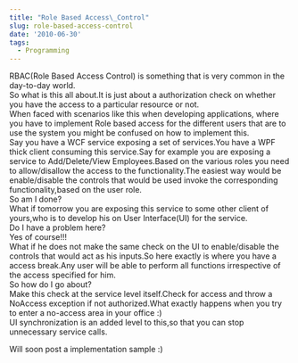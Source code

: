 ```yaml
---
title: "Role Based Access\_Control"
slug: role-based-access-control
date: '2010-06-30'
tags:
  - Programming
---
```

RBAC(Role Based Access Control) is something that is very common in the day-to-day world.  
So what is this all about.It is just about a authorization check on whether you have the access to a particular resource or not.  
When faced with scenarios like this when developing applications, where you have to implement Role based access for the different users that are to use the system you might be confused on how to implement this.  
Say you have a WCF service exposing a set of services.You have a WPF thick client consuming this service.Say for example you are exposing a service to Add/Delete/View Employees.Based on the various roles you need to allow/disallow the access to the functionality.The easiest way would be enable/disable the controls that would be used invoke the corresponding functionality,based on the user role.  
So am I done?  
What if tomorrow you are exposing this service to some other client of yours,who is to develop his on User Interface(UI) for the service.  
Do I have a problem here?  
Yes of course!!!  
What if he does not make the same check on the UI to enable/disable the controls that would act as his inputs.So here exactly is where you have a access break.Any user will be able to perform all functions irrespective of the access specified for him.  
So how do I go about?  
Make this check at the service level itself.Check for access and throw a NoAccess exception if not authorized.What exactly happens when you try to enter a no-access area in your office :)  
UI synchronization is an added level to this,so that you can stop unnecessary service calls.

Will soon post a implementation sample :)
